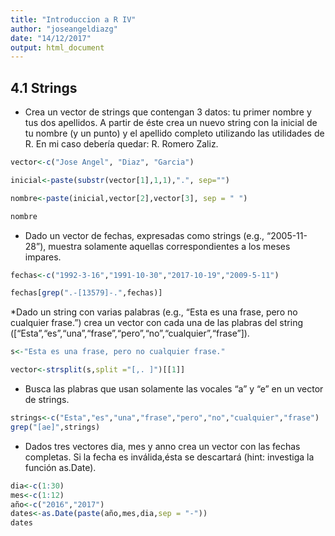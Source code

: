 ```yaml
---
title: "Introduccion a R IV"
author: "joseangeldiazg"
date: "14/12/2017"
output: html_document
---
```


## 4.1 Strings


* Crea un vector de strings que contengan 3 datos: tu primer nombre y tus dos apellidos. A partir de éste crea un nuevo string con la inicial de tu nombre (y un punto) y el apellido completo utilizando las utilidades de R. En mi caso debería quedar: R. Romero Zaliz.

```r
vector<-c("Jose Angel", "Diaz", "Garcia")

inicial<-paste(substr(vector[1],1,1),".", sep="")

nombre<-paste(inicial,vector[2],vector[3], sep = " ")

nombre
```


* Dado un vector de fechas, expresadas como strings (e.g., “2005-11-28”), muestra solamente aquellas correspondientes a los meses impares.

```r
fechas<-c("1992-3-16","1991-10-30","2017-10-19","2009-5-11")

fechas[grep(".-[13579]-.",fechas)]
```

*Dado un string con varias palabras (e.g., “Esta es una frase, pero no cualquier frase.”) crea un vector con cada una de las plabras del string (["Esta","es","una","frase","pero","no","cualquier","frase"]).


```r

s<-"Esta es una frase, pero no cualquier frase."

vector<-strsplit(s,split ="[,. ]")[[1]]
```


* Busca las plabras que usan solamente las vocales “a” y “e” en un vector de strings.

```r
strings<-c("Esta","es","una","frase","pero","no","cualquier","frase")
grep("[ae]",strings)
```


* Dados tres vectores dia, mes y anno crea un vector con las fechas completas. Si la fecha es inválida,ésta se descartará (hint: investiga la función as.Date).


```r
dia<-c(1:30)
mes<-c(1:12)
año<-c("2016","2017")
dates<-as.Date(paste(año,mes,dia,sep = "-"))
dates
```

